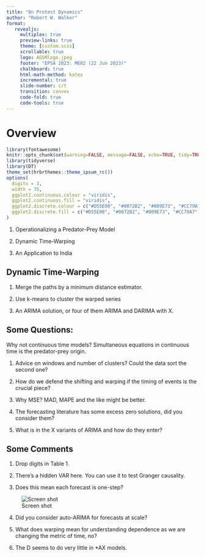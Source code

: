 ```yaml
---
title: "On Protest Dynamics"
author: "Robert W. Walker"
format: 
   revealjs:
     multiplex: true
     preview-links: true
     theme: [custom.scss]
     scrollable: true
     logo: AGSMlogo.jpeg
     footer: "EPSA 2023: ME02 (22 Jun 2023)"
     chalkboard: true
     html-math-method: katex
     incremental: true
     slide-number: c/t
     transition: convex
     code-fold: true
     code-tools: true
---
```


# Overview

<link href="//netdna.bootstrapcdn.com/font-awesome/4.1.0/css/font-awesome.min.css" rel="stylesheet">

```r
library(fontawesome)
knitr::opts_chunk$set(warning=FALSE, message=FALSE, echo=TRUE, tidy=TRUE, comment=NA, prompt=FALSE, fig.height=6, fig.width=6.5, fig.retina = 3, dev = 'svg', eval=TRUE)
library(tidyverse)
library(DT)
theme_set(hrbrthemes::theme_ipsum_rc())
options(
  digits = 3,
  width = 75,
  ggplot2.continuous.colour = "viridis",
  ggplot2.continuous.fill = "viridis",
  ggplot2.discrete.colour = c("#D55E00", "#0072B2", "#009E73", "#CC79A7", "#E69F00", "#56B4E9", "#F0E442"),
  ggplot2.discrete.fill = c("#D55E00", "#0072B2", "#009E73", "#CC79A7", "#E69F00", "#56B4E9", "#F0E442")
)
```

1. Operationalizing a Predator-Prey Model

2. Dynamic Time-Warping

3. An Application to India

## Dynamic Time-Warping

1. Merge the paths by a minimum distance estimator.

2. Use k-means to cluster the warped series

3. An ARIMA solution, or four of them ARIMA and DARIMA with X.

## Some Questions:

Why not continuous time models?  Simultaneous equations in continuous time is the predator-prey origin.

1. Advice on windows and number of clusters?  Could the data sort the second one?

2. How do we defend the shifting and warping if the timing of events is the crucial piece?

3. Why MSE?  MAD, MAPE and the like might be better.

4. The forecasting literature has some excess zero solutions, did you consider them?

5. What is in the X variants of ARIMA and how do they enter?

## Some Comments

1. Drop digits in Table 1.

2. There's a hidden VAR here.  You can use it to test Granger causality.

3. Does this mean each forecast is one-step?

![Screen shot](img/Screenshot 2023-06-22 at 2.23.07 AM.png)

4. Did you consider auto-ARIMA for forecasts at scale?

5. What does warping mean for understanding dependence as we are changing the metric of time, no?

6. The D seems to do very little in *AX models.